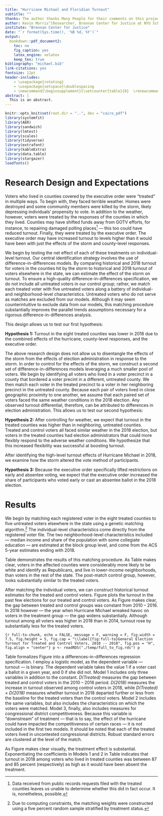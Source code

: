 ```yaml
---
title: "Hurricane Michael and Floridian Turnout"
subtitle: ""
thanks: The author thanks Many People for their comments on this project. All errors are my responsibility.
author: Kevin Morris^[Researcher, Brennan Center for Justice at NYU School of Law, 120 Broadway Ste 1750, New York, NY 10271 (kevin.morris@nyu.edu)]
institute: "Brennan Center for Justice"
date: "`r format(Sys.time(), '%B %d, %Y')`"
output:
  bookdown::pdf_document2:
    toc: no
    fig_caption: yes
    latex_engine: xelatex
    keep_tex: true
bibliography: "michael.bib"
link-citations: yes
fontsize: 12pt
header-includes:
    - \usepackage{rotating}
    - \usepackage{setspace}\doublespacing
    - \newcommand{\beginsupplement}{\setcounter{table}{0}  \renewcommand{\thetable}{A\arabic{table}} \setcounter{figure}{0} \renewcommand{\thefigure}{A\arabic{figure}}}
abstract: |
  This is an abstract.  
---
```

\pagenumbering{gobble}
\pagebreak
```r
knitr::opts_knit$set(root.dir = "..", dev = "cairo_pdf")
library(systemfit)
library(AER)
library(sandwich)
library(lmtest)
library(scales)
library(tidyverse)
library(extrafont)
library(kableExtra)
library(data.table)
library(stargazer)
loadfonts()
```
\pagenumbering{arabic}
# Research Design and Expectations {-}

Voters who lived in counties covered by the executive order were "treated" in multiple ways. To begin with, they faced terrible weather. Homes were destroyed and some community members were killed by the storm, likely depressing individuals' propensity to vote. In addition to the weather, however, voters were treated by the responses of the counties in which they lived. Counties may have shifted funds away from GOTV efforts, for instance, to repairing damaged polling places^[Data received from public records requests filed with the treated counties leaves us unable to determine whether this did in fact occur. It is, nonetheless, possible.] --- this too could have reduced turnout. Finally, they were treated by the executive order. The executive order may have increased turnout to levels higher than it would have been with just the effects of the storm and county-level responses.

We begin by testing the net effect of each of these treatments on individual-level turnout. Our central identification strategy involves the use of difference-in-differences models. By comparing historical and 2018 turnout for voters in the counties hit by the storm to historical and 2018 turnout of voters elsewhere in the state, we can estimate the effect of the storm on turnout. To ensure a high-quality difference-in-differences specification, we do not include all untreated voters in our control group; rather, we match each treated voter with five untreated voters along a battery of individual- and neighborhood-level characteristics. Untreated voters who do not serve as matches are excluded from our models. Although it may seem counterintuitive to exclude data from our models, this matching procedure substantially improves the parallel trends assumptions necessary for a rigorous difference-in-differences analysis.

This design allows us to test our first hypothesis:

**Hypothesis 1:** Turnout in the eight treated counties was lower in 2018 due to the combined effects of the hurricane, county-level responses, and the executive order.

The above research design does not allow us to disentangle the effects of the storm from the effects of election administration in response to the storm. In order to control for the effects of the storm, we construct a second set of difference-in-differences models leveraging a much smaller pool of voters. We begin by identifying all voters who lived in a voter precinct in a county that bordered a voter precint in a different, untreated county. We then match each voter in the treated precinct to a voter in her neighboring precinct in the untreated county. Because each pair of voters lived in close geographic proximity to one another, we assume that each paired set of voters faced the same weather conditions in the 2018 election. Any observed turnout differential, therefore, can be attributed to differences in election administration. This allows us to test our second hypothesis:

**Hypothesis 2:** After controlling for weather, we expect that turnout in the treated counties was higher than in neighboring, untreated counties. Treated and control voters all faced similar weather in the 2018 election, but voters in the treated counties had election administrators that could more flexibly respond to the adverse weather conditions. We hypothesize that this increased flexibility was successful at boosting turnout.

After identifying the high-level turnout effects of Hurricane Michael in 2018, we examine how the storm altered the vote method of participants.

**Hypothesis 3:** Because the executive order specifically lifted restrictions on early and absentee voting, we expect that the executive order increased the share of participants who voted early or cast an absentee ballot in the 2018 election.

# Results {-}

We begin by matching each registered voter in the eight treated counties to five untreated voters elsewhere in the state using a genetic matching algorithm.^[Due to computing constraints, the matching weights were constructed using a five percent random sample stratified by treatment status.] The individual-level characteristics come directly from the registered voter file. The two neighborhood-level characteristics included --- median income and share of the population with some collegiate education --- are estimated at the block group level, and come from the ACS 5-year estimates ending with 2018.

Table \ref{tab:full-bal} demonstrates the results of this matching procedure. As Table \ref{tab:full-bal} makes clear, voters in the affected counties were considerably more likely to be white and identify as Republicans, and live in lower-income neighborhoods, than voters in the rest of the state. The post-match control group, however, looks substantially similar to the treated voters.
\begin{singlespace}
```r
t <- readRDS("./temp/balance_table_full.rds")
j <- knitr::kable(t, booktabs = T, caption = "(\\#tab:full-bal) Balance Table for Statewide Matching", linesep = "") %>% 
  add_header_above(c(" " = 1, "Means: Unmatched Data" = 2, "Means: Matched Data" = 2, "Percent Improvement" = 4), align = "c") %>% 
  kable_styling(latex_options = c("scale_down", "HOLD_position"))
j
```
\end{singlespace}
After matching the individual voters, we can construct historical turnout estimates for the treated and control voters. Figure \ref{fig:full-to} plots the turnout in the past few elections for our treated and control voters. As Figure \ref{fig:full-to} makes clear, the gap between treated and control groups was constant from 2010 -- 2016. In 2018 however --- the year when Hurricane Michael wreaked havoc on voters in the treatment group --- the gap widens substantially. Although turnout among all voters was higher in 2018 than in 2014, turnout rose by substantially less for the treated voters.

```{r full-to-chunk, echo = FALSE, message = F, warning = F, fig.width = 7.5, fig.height = 5, fig.cap = "\\label{fig:full-to}General Election Turnout for Treated and Control Voters, 2010 -- 2018", fig.pos = "H", fig.align = "center"}
p <- readRDS("./temp/full_to_fig.rds")
p
```

Table \ref{tab:full-dind} formalizes Figure \ref{fig:full-to} into a differences-in-differences regression specification. I employ a logistic model, as the dependent variable --- turnout --- is binary. The dependent variable takes the value 1 if a voter cast a ballot in a given year, and 0 if she did not. Model 1 includes only three variables in addition to the constant. *D(Treated)* measures the gap between treated and control voters in the 2010 -- 2016 period. *D(2018)* measures the increase in turnout observed among control voters in 2018, while *D(Treated) × D(2018)* measures whether turnout in 2018 departed further or less from the baseline for the treated voters than the control voters. Model 2 includes the same variables, but also includes the characteristics on which the voters were matched. Model 3, finally, also includes measures for congressional district competitiveness. Because this variable is "downstream" of treatment --- that is to say, the effect of the hurricane could have impacted the competitiveness of certain races --- it is not included in the first two models. It should be noted that each of the treated voters lived in uncontested congressional districts. Robust standard errors are clustered at the level of the match.

\begin{singlespace}
```r
load("./temp/full_dind_reg.rdata")

stargazer(m1, m2, m3,
          header = F,
          type = "latex", notes.align = "l",
          covariate.labels = c("D(Treated)", "D(2018)", "D(Treated) $\\times$ D(2018)"),
          dep.var.labels = c("Turnout"),
          title = "\\label{tab:full-dind} Turnout, 2010 --- 2018",
          table.placement = "H",
          omit.stat = c("f", "ser"),
          omit = c("white", "black", "latino", "asian", "female", "male",
                   "dem", "rep", "age", "median_income", "some_college",
                   "diff"),
          table.layout = "-cmd#-t-a-s-n",
          out = "./temp/test.tex",
          out.header = F,
          notes = "TO REPLACE",
          se = list(coef(summary(m1, cluster = c("group")))[, 2],
                    coef(summary(m2, cluster = c("group")))[, 2],
                    coef(summary(m3, cluster = c("group")))[, 2]),
          add.lines=list(c("Includes Other Matched Covariates" , "", "X", "X"),
                         c("Includes control for CD competitiveness", "", "", "X")))

j <- fread("./temp/test.tex", header = F, sep = "+")

note.latex <- "\\multicolumn{4}{l}{\\scriptsize{\\parbox{.5\\linewidth}{\\vspace{2pt}$^{***}p<0.01$, $^{**}p<0.05$, $^*p<0.1$. \\\\Robust standard errors (clustered at level of match) in parentheses.}}}"

j <- j %>% 
  mutate(n = row_number(),
         V1 = ifelse(grepl("TO REPLACE", V1), note.latex, V1),
         V1 = ifelse(grepl("\\\\#tab", V1), gsub("\\\\#", "", V1), V1)) %>% 
  filter(!grepl("Note:", V1))


j <- j %>% 
  mutate(V1 = gsub("dollarsign", "\\\\$", V1)) %>% 
  arrange(n) %>% 
  select(-n)

write.table(j, "./temp/dind_full.tex", quote = F, col.names = F,
            row.names = F)
```
\input{"../temp/dind_full.tex"}
\end{singlespace}

Exponentiating the coefficients in Table \ref{tab:full-dind} indicates that Hurricane Michael, net of any county- and state-level responses, reduced turnout by between `r round(1 - exp(-0.333), digits = 3) * 100` and `r round(1 - exp(-0.390), digits = 3) * 100` percentage points.

There was substantial differences in the depressed turnout in the different counties. Turnout in Bay, Calhoun, and Jackson Counties, for instance, was between 60 and 70 percent of what it would have been absent the hurricane; counterintuitively, the treatment effect in Franklin County is associated with a 20 to 23 percentage point increase in turnout. Figure \ref{fig:county-effects} plots the treatment effect for each county.

```{r county-effect-chunk, echo = FALSE, message = F, warning = F, fig.width = 7.5, fig.height = 5, fig.cap = "\\label{fig:county-effects}Treatment Effect by Treated County", fig.pos = "H", fig.align = "center"}
p <- readRDS("./temp/county_estimates.rds")
p
```

# Turnout in the Panhandle {-}

Hypothesis: Although turnout was depressed in the treated counties, it was higher than it would have been absent the executive order.

In this study, we are interested in understanding not only the effect the hurricane had on turnout, but also the efficacy of the executive order. Disentangling the effect of the hurricane from the effect of the executive order requires a different analytical strategy.

To test the efficacy of the executive order, we leverage the somewhat random borders of the treated counties. There is little reason to believe that the effects of a hurricane would change dramatically along county borders. We assume, therefore, that voters who lived nearby one another, but on either side of a county border, faced the same weather issues during the 2018 election. Any difference in turnout observed between the group that lived just over a county border from one another, therefore, can be attributed to the executive order (or the counties' responses to it). We expect turnout in the treated counties to be higher than in untreated counties, because the treatment should theoretically reduce the cost of voting in those counties.

We begin by identifying all voter precincts in "treated" counties that border voter precincts in "untreated" counties. Figure \ref{fig:map} shows the border precincts in treated and untreated counties, as well as the precincts that do not fall along the border of a county with a different treatment status. Border precincts in treated counties are in the darkest shade of gray; border precincts in untreated counties are slightly lighter; the precincts that are not used for this analysis are in the lightest shade. Precinct borders are drawn in white, while county borders are drawn in black. Because XX and XX counties are entirely surrounded by other treated counties, no precincts from these counties are used in this analysis.

```{r map-chunk, echo = FALSE, message = F, warning = F, fig.width = 7.5, fig.height = 5, fig.cap = "\\label{fig:map}Treated, Control, and Discarded Precincts in the Treated Region", fig.pos = "H", fig.align = "center"}
p2 <- readRDS("./temp/treated_control_precincts_map.rds")
print(p2)
```

Each voter in a treated, border precinct is matched with one voter in a neighboring precinct in an untreated county. In some cases, precincts on either side of the border are in different congressional districts. This would pose a problem if these races were contested, but every precinct included was located entirely in an uncontested congressional district.^[One precinct pair, however, is excluded: the Liberty County 5th Precinct was located in a congressional district that went uncontested by Democrats, but borders Precinct 2365 in Leon County, located in a district uncontested by a Republican. All other cross-county precinct pairs faced the same congressional race landscape.] As before, we match on individual- and neighborhood-level characteristics. Table \ref{tab:balance-ll} presents the results of this matching exercise.

\begin{singlespace}
```r
t <- readRDS("./temp/balance_table.rds")
j <- knitr::kable(t, booktabs = T, caption = "(\\#tab:balance-ll) Balance Table for Border Precinct Matching", linesep = "") %>% 
  add_header_above(c(" " = 1, "Means: Unmatched Data" = 2, "Means: Matched Data" = 2, "Percent Improvement" = 4), align = "c") %>% 
  kable_styling(latex_options = c("scale_down", "HOLD_position"))
j
```
\end{singlespace}
Although the matching exercise does not improve the neighborhood-level characteristics, each of the individual-level characteristics are much improved. The lack of balance on the neighborhood-level characteristics does not appear to cause us to violate the parallel trends assumption; as Figure \ref{fig:ll-to} makes clear, the gap between treated and control voters in the 2010 -- 2016 period remains constant.

```{r ll-to-chunk, echo = FALSE, message = F, warning = F, fig.width = 7.5, fig.height = 5, fig.cap = "\\label{fig:ll-to}General Election Turnout for Border Precinct Matches, 2010 -- 2018", fig.pos = "H", fig.align = "center"}
p <- readRDS("./temp/ll_to.rds")
p
```

The trends in Figure \ref{fig:ll-to} are surprising: although turnout for voters in the treated group was generally higher in the 2010 -- 2016 period, the difference disappeared in 2018. The control voters, in fact, turned out at higher rates in 2018 than the control voters. This implies that, even though these voters generally saw the same weather in 2018, turnout was markedly depressed in the places where the executive order should have made it *easier* to vote. Table \ref{tab:dind-ll} formalizes Figure \ref{fig:ll-to} into a logistic regression. Model 1 includes only the difference-in-difference dummies, while Model 2 adds in the characteristics on which the matching was performed. In both models, robust standard errors are clustered at the level of the match.

\begin{singlespace}
```r
load("./temp/ll_dind.rdata")

stargazer(m1, m2,
          header = F,
          type = "latex", notes.align = "l",
          covariate.labels = c("D(Treated)", "D(2018)", "D(Treated) $\\times$ D(2018)"),
          dep.var.labels = c("Turnout"),
          title = "\\label{tab:dind-ll} Turnout for Voters in Border Precincts",
          table.placement = "H",
          omit.stat = c("f", "ser"),
          omit = c("white", "black", "latino", "asian", "female", "male",
                   "dem", "rep", "age", "median_income", "some_college"),
          table.layout = "-cmd#-t-a-s-n",
          out = "./temp/test.tex",
          out.header = F,
          notes = "TO REPLACE",
          se = list(coef(summary(m1, cluster = c("treated.x")))[, 2],
                    coef(summary(m2, cluster = c("treated.x")))[, 2]),
          add.lines=list(c("Includes Other Matched Covariates" , "", "X")))

j <- fread("./temp/test.tex", header = F, sep = "+")

note.latex <- "\\multicolumn{3}{l}{\\scriptsize{\\parbox{.5\\linewidth}{\\vspace{2pt}$^{***}p<0.01$, $^{**}p<0.05$, $^*p<0.1$. \\\\Robust standard errors (clustered at level of match) in parentheses.}}}"

j <- j %>% 
  mutate(n = row_number(),
         V1 = ifelse(grepl("TO REPLACE", V1), note.latex, V1),
         V1 = ifelse(grepl("\\\\#tab", V1), gsub("\\\\#", "", V1), V1)) %>% 
  filter(!grepl("Note:", V1))


j <- j %>% 
  mutate(V1 = gsub("dollarsign", "\\\\$", V1)) %>% 
  arrange(n) %>% 
  select(-n)

write.table(j, "./temp/dind_ll.tex", quote = F, col.names = F,
            row.names = F)
```
\input{"../temp/dind_ll.tex"}
\end{singlespace}

As Figure \ref{fig:ll-to} makes clear visually, the treatment effect is substantial. Exponentiating the coefficients in Models 1 and 2 in Table \ref{tab:dind-ll} indicates that turnout in 2018 among voters who lived in treated counties was between 87 and 85 percent (respectively) as high as it would have been absent the treatment.